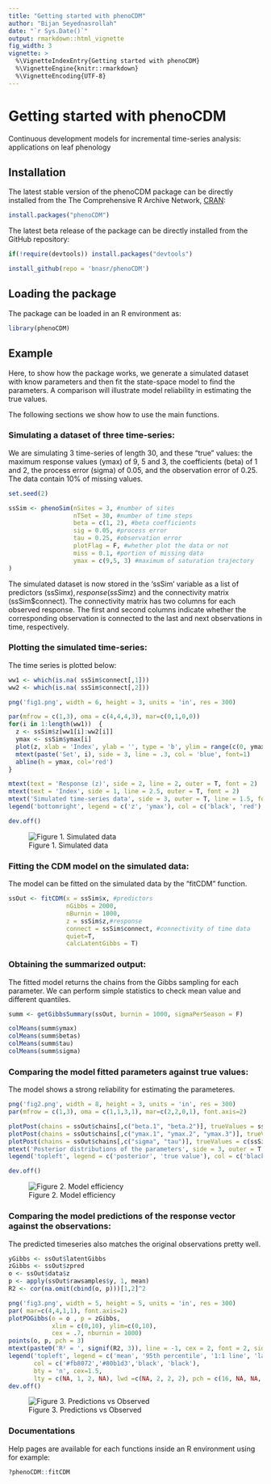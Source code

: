 ```yaml
---
title: "Getting started with phenoCDM"
author: "Bijan Seyednasrollah"
date: "`r Sys.Date()`"
output: rmarkdown::html_vignette
fig_width: 3
vignette: >
  %\VignetteIndexEntry{Getting started with phenoCDM}
  %\VignetteEngine{knitr::rmarkdown}
  %\VignetteEncoding{UTF-8}
---
```




# Getting started with phenoCDM
Continuous development models for incremental time-series analysis: applications on leaf phenology



## Installation
The latest stable version of the phenoCDM package can be directly installed from the The Comprehensive R Archive Network, [CRAN](https://cran.r-project.org/):

```r

install.packages("phenoCDM")

```

The latest beta release of the package can be directly installed from the GitHub repository:

```r

if(!require(devtools)) install.packages("devtools")

install_github(repo = 'bnasr/phenoCDM')

```


## Loading the package
The package can be loaded in an R environment as:

```r

library(phenoCDM)

```


## Example
Here, to show how the package works, we generate a simulated dataset with know parameters and then fit the state-space model to find the parameters. A comparison will illustrate model reliability in estimating the true values.

The following sections we show how to use the main functions.


### Simulating a dataset of three time-series:
We are simulating 3 time-series of length 30, and these "true" values: the maximum response values (ymax) of 9, 5 and 3, the coefficients (beta) of 1 and 2, the process error (sigma) of 0.05, and the observation error of 0.25. The data contain 10% of missing values.

```r

set.seed(2)

ssSim <- phenoSim(nSites = 3, #number of sites
                  nTSet = 30, #number of time steps
                  beta = c(1, 2), #beta coefficients
                  sig = 0.05, #process error
                  tau = 0.25, #observation error
                  plotFlag = F, #whether plot the data or not
                  miss = 0.1, #portion of missing data
                  ymax = c(9,5, 3) #maximum of saturation trajectory
)


```

The simulated dataset is now stored in the 'ssSim' variable as a list of predictors (ssSim$x), response (ssSim$z) and the connectivity matrix (ssSim$connect). The connectivity matrix has two columns for each observed response. The first and second columns indicate whether the corresponding observation is connected to the last and next observations in time, respectively.

### Plotting the simulated time-series:
The time series is plotted below:

```r


ww1 <- which(is.na( ssSim$connect[,1]))
ww2 <- which(is.na( ssSim$connect[,2]))

png('fig1.png', width = 6, height = 3, units = 'in', res = 300)

par(mfrow = c(1,3), oma = c(4,4,4,3), mar=c(0,1,0,0))
for(i in 1:length(ww1))  {
  z <- ssSim$z[ww1[i]:ww2[i]]
  ymax <- ssSim$ymax[i]
  plot(z, xlab = 'Index', ylab = '', type = 'b', ylim = range(c(0, ymax, ssSim$z), na.rm = T), yaxt= switch(i, '1'='s', '2'='n', '3' = 'n'))
  mtext(paste('Set', i), side = 3, line = .3, col = 'blue', font=1)
  abline(h = ymax, col='red')
}

mtext(text = 'Response (z)', side = 2, line = 2, outer = T, font = 2)
mtext(text = 'Index', side = 1, line = 2.5, outer = T, font = 2)
mtext('Simulated time-series data', side = 3, outer = T, line = 1.5, font = 2)
legend('bottomright', legend = c('z', 'ymax'), col = c('black', 'red'), lty = 1, bty = 'n', cex=1.5, lwd =2)

dev.off()

```

![Figure 1. Simulated data ](fig1.png)





### Fitting the CDM model on the simulated data:
The model can be fitted on the simulated data  by the "fitCDM" function.

```r

ssOut <- fitCDM(x = ssSim$x, #predictors
                nGibbs = 2000,
                nBurnin = 1000,
                z = ssSim$z,#response
                connect = ssSim$connect, #connectivity of time data
                quiet=T,
                calcLatentGibbs = T)
```


### Obtaining the summarized output:
The fitted model returns the chains from the Gibbs sampling for each parameter. We can perform simple statistics to check mean value and different quantiles.

```r

summ <- getGibbsSummary(ssOut, burnin = 1000, sigmaPerSeason = F)

colMeans(summ$ymax)
colMeans(summ$betas)
colMeans(summ$tau)
colMeans(summ$sigma)

```


### Comparing the model fitted parameters against true values:
The model shows a strong reliability for estimating the parameteres.

```r

png('fig2.png', width = 8, height = 3, units = 'in', res = 300)
par(mfrow = c(1,3), oma = c(1,1,3,1), mar=c(2,2,0,1), font.axis=2)

plotPost(chains = ssOut$chains[,c("beta.1", "beta.2")], trueValues = ssSim$beta)
plotPost(chains = ssOut$chains[,c("ymax.1", "ymax.2", "ymax.3")], trueValues = ssSim$ymax)
plotPost(chains = ssOut$chains[,c("sigma", "tau")], trueValues = c(ssSim$sig, ssSim$tau))
mtext('Posterior distributions of the parameters', side = 3, outer = T, line = 1, font = 2)
legend('topleft', legend = c('posterior', 'true value'), col = c('black', 'red'), lty = 1, bty = 'n', cex=1.5, lwd =2)

dev.off()

```

![Figure 2. Model efficiency](fig2.png)




### Comparing the model predictions of the response vector against the observations:
The predicted timeseries also matches the original observations pretty well.

```r


yGibbs <- ssOut$latentGibbs
zGibbs <- ssOut$zpred
o <- ssOut$data$z
p <- apply(ssOut$rawsamples$y, 1, mean)
R2 <- cor(na.omit(cbind(o, p)))[1,2]^2

png('fig3.png', width = 5, height = 5, units = 'in', res = 300)
par( mar=c(4,4,1,1), font.axis=2)
plotPOGibbs(o = o , p = zGibbs,
            xlim = c(0,10), ylim=c(0,10),
            cex = .7, nburnin = 1000)
points(o, p, pch = 3)
mtext(paste0('R² = ', signif(R2, 3)), line = -1, cex = 2, font = 2, side = 1, adj = .9)
legend('topleft', legend = c('mean', '95th percentile', '1:1 line', 'latent states'),
       col = c('#fb8072','#80b1d3','black', 'black'),
       bty = 'n', cex=1.5,
       lty = c(NA, 1, 2, NA), lwd =c(NA, 2, 2, 2), pch = c(16, NA, NA, 3))
dev.off()


```

![Figure 3. Predictions vs Observed](fig3.png)

### Documentations 
Help pages are available for each functions inside an R environment using for example:

```r

?phenoCDM::fitCDM

```


